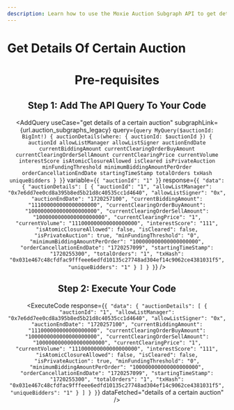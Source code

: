 ```yaml
---
description: Learn how to use the Moxie Auction Subgraph API to get details of a certain auction.
---
```



# Get Details Of Certain Auction

<Header
  useCase="get details of a certain auction"
  apiName="Moxie Auction Subgraph"
/>

# Pre-requisites

<Prerequisites apiName="Moxie Auction Subgraph" />

## Step 1: Add The API Query To Your Code

<AddQuery
  useCase="get details of a certain auction"
  subgraphLink={url.auction_subgraphs_legacy}
  query={`query MyQuery($auctionId: BigInt!) {
  auctionDetails(where: { auctionId: $auctionId }) {
    auctionId
    allowListManager
    allowListSigner
    auctionEndDate
    currentBiddingAmount
    currentClearingOrderBuyAmount
    currentClearingOrderSellAmount
    currentClearingPrice
    currentVolume
    interestScore
    isAtomicClosureAllowed
    isCleared
    isPrivateAuction
    minFundingThreshold
    minimumBiddingAmountPerOrder
    orderCancellationEndDate
    startingTimeStamp
    totalOrders
    txHash
    uniqueBidders
  }
}`}
  variable={`{
  "auctionId": "1"
}`}
  response={`{
  "data": {
    "auctionDetails": [
      {
        "auctionId": "1",
        "allowListManager": "0x7e6dd7ee0cd8a395b8ed5b21d8c40535cc1d4640",
        "allowListSigner": "0x",
        "auctionEndDate": "1720257100",
        "currentBiddingAmount": "111000000000000000000",
        "currentClearingOrderBuyAmount": "1000000000000000000000",
        "currentClearingOrderSellAmount": "1000000000000000000000",
        "currentClearingPrice": "1",
        "currentVolume": "111000000000000000000",
        "interestScore": "111",
        "isAtomicClosureAllowed": false,
        "isCleared": false,
        "isPrivateAuction": true,
        "minFundingThreshold": "0",
        "minimumBiddingAmountPerOrder": "100000000000000000000",
        "orderCancellationEndDate": "1720257099",
        "startingTimeStamp": "1720255300",
        "totalOrders": "1",
        "txHash": "0x031e467c48cfdfac9fffeee6edfd10135c27748ad304ef14c9062ce4381031f5",
        "uniqueBidders": "1"
      }
    ]
  }
}`}
/>

## Step 2: Execute Your Code

<ExecuteCode
  response={`{
  "data": {
    "auctionDetails": [
      {
        "auctionId": "1",
        "allowListManager": "0x7e6dd7ee0cd8a395b8ed5b21d8c40535cc1d4640",
        "allowListSigner": "0x",
        "auctionEndDate": "1720257100",
        "currentBiddingAmount": "111000000000000000000",
        "currentClearingOrderBuyAmount": "1000000000000000000000",
        "currentClearingOrderSellAmount": "1000000000000000000000",
        "currentClearingPrice": "1",
        "currentVolume": "111000000000000000000",
        "interestScore": "111",
        "isAtomicClosureAllowed": false,
        "isCleared": false,
        "isPrivateAuction": true,
        "minFundingThreshold": "0",
        "minimumBiddingAmountPerOrder": "100000000000000000000",
        "orderCancellationEndDate": "1720257099",
        "startingTimeStamp": "1720255300",
        "totalOrders": "1",
        "txHash": "0x031e467c48cfdfac9fffeee6edfd10135c27748ad304ef14c9062ce4381031f5",
        "uniqueBidders": "1"
      }
    ]
  }
}`}
  dataFetched="details of a certain auction"
/>

<DeveloperSupport />
